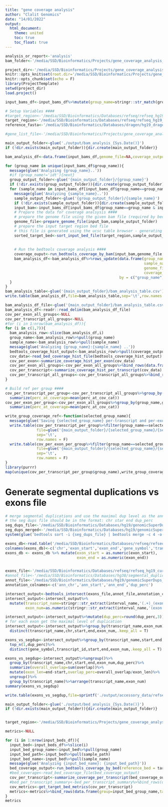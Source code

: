 ```yaml
---
title: "gene coverage analysis"
author: "Clalit Genomics"
date: "14/01/2022"
output: 
  html_document:
    theme: united
    toc: true
    toc_float: true
---
```


```r
analysis_or_report<-'analysis'
bam_folder<-'/media/SSD/Bioinformatics/Projects/gene_coverage_analysis_2022/data/bam_analysis/input/'

project_dir<-'/media/SSD/Bioinformatics/Projects/gene_coverage_analysis_2022/'
knitr::opts_knit$set(root.dir='/media/SSD/Bioinformatics/Projects/gene_coverage_analysis_2022/')
knitr::opts_chunk$set(echo = F)
library(ProjectTemplate)
setwd(project_dir)
load.project()

input_bams_df<-input_bams_df%>%mutate(group_name=stringr::str_match(group_name,'(agilent|idt|twist)')[,1])
```

```r
# Setup Variables ####
#target_region<-'/media/SSD/Bioinformatics/Databases/refseq/refseq_hg19_curated_cds_20220403.bed.gz'
target_region<-'/media/SSD/Bioinformatics/Databases/refseq/refseq_hg19_select_cds_20220307.bed.gz'
reference_fasta<-'/media/SSD/Bioinformatics/Databases/dragen/hg19_dragen.fa'

#gene_list_file<-'/media/SSD/Bioinformatics/Projects/gene_coverage_analysis_2022/data/gene_lists/mody_panel.csv'

main_output_folder<-glue('./output/bam_analysis_{Sys.Date()}')
if (!dir.exists(main_output_folder)){dir.create(main_output_folder)}

bam_analysis_df<-data.frame(input_bams_df,genome_file=NA,coverage_output=NA)

for (group_name in unique(input_bams_df$group_name)){
  message(glue('Analyzing {group_name}..'))
  #if (group_name!='idt'){next}
  group_output_folder<-glue('{main_output_folder}/{group_name}')
  if (!dir.exists(group_output_folder)){dir.create(group_output_folder)}
  for (sample_name in input_bams_df[input_bams_df$group_name==group_name,'sample_name']){
    message(glue('Analyzing {sample_name}..'))
    sample_output_folder<-glue('{group_output_folder}/{sample_name}')
    if (!dir.exists(sample_output_folder)){dir.create(sample_output_folder)}
    input_bam<-input_bams_df[input_bams_df$group_name==group_name & input_bams_df$sample_name==sample_name,'sample_path']
    # Prepare the data for coverage analsysis ####
    # prepare the genome file using the given bam file (required by bedtools)
    genome_file<-prepare_genome_file(input_bam,sample_output_folder)
    # prepare the input target region bed file
    # this file is generated using the ucsc table browser - generating a bed file with the CODING exons
    sorted_target_bed<-sort_input_bed_file(target_region,sample_output_folder,genome_file)
    
    
    # Run the bedtools coverage analysis #### 
    coverage_ouput<-run_bedtools_coverage_by_bam(input_bam,genome_file,sorted_target_bed,sample_output_folder)
    bam_analysis_df<-bam_analysis_df%>%rows_update(data.frame(group_name=group_name,
                                                              sample_name=sample_name,
                                                              genome_file=genome_file,
                                                              coverage_output=coverage_ouput),
                                                   by = c("group_name","sample_name"))
  }
}
bam_analysis_table<-glue('{main_output_folder}/bam_analysis_table.csv')
write.table(bam_analysis_df,file=bam_analysis_table,sep='\t',row.names = F)

```

```r
bam_analysis_df_file<-glue('{main_output_folder}/bam_analysis_table.csv')
bam_analysis_df<-readr::read_delim(bam_analysis_df_file)
cov_per_exon_all_groups<-NULL
cov_per_transcript_all_groups<-NULL
#for (i in 1:nrow(bam_analysis_df)){
for (i in c(1,7)){
  bam_analysis_row<-slice(bam_analysis_df,i)
  group_name<-bam_analysis_row%>%pull(group_name)
  sample_name<-bam_analysis_row%>%pull(sample_name)
  message(glue('Analyzing {group_name}:{sample_name} ..'))
  bedtools_coverage_hist_output<-bam_analysis_row%>%pull(coverage_output)
  cov_data<-read_bed_coverage_hist_file(bedtools_coverage_hist_output)
  cov_per_exon<-summarize_coverage_hist_per_exon(cov_data)
  cov_per_exon_all_groups<-cov_per_exon_all_groups%>%bind_rows(data.frame(group_name=group_name,cov_per_exon))
  cov_per_transcript<-summarize_coverage_hist_per_transcript(cov_data)
  cov_per_transcript_all_groups<-cov_per_transcript_all_groups%>%bind_rows(data.frame(group_name=group_name,cov_per_transcript))
}

# Build ref per group ####
cov_per_transcript_per_group<-cov_per_transcript_all_groups%>%group_by(group_name,gene_name,transcript_name,chr,coverage_cat)%>%
  summarize(perc_at_coverage=mean(perc_at_cov_cat))
cov_per_exon_per_group<-cov_per_exon_all_groups%>%group_by(group_name,gene_name,transcript_name,exon_num,chr,coverage_cat)%>%
  summarize(perc_at_coverage=mean(perc_at_cov_cat))

write_group_coverage_ref<-function(selected_group_name){
  message(glue('Saving {selected_group_name} per-transcript and per-exon coverage reference'))
  write.table(cov_per_transcript_per_group%>%filter(group_name==selected_group_name),
              file=glue('{main_output_folder}/{selected_group_name}/{selected_group_name}_per_transcript_coverage_reference.tsv'),
              sep='\t',
              row.names = F)
  write.table(cov_per_exon_per_group%>%filter(group_name==selected_group_name),
              file=glue('{main_output_folder}/{selected_group_name}/{selected_group_name}_per_exon_coverage_reference.tsv'),
              sep='\t',
              row.names = F)
}
library(purrr)
map(unique(cov_per_transcript_per_group$group_name),write_group_coverage_ref)

```

# Generate segmental duplications vs exons file

```r
# merge segmental duplications and use the maximal dup level as the annotation
# the seg dups file should be in the format: chr star end dup_perc
seg_dups_file<-'/media/SSD/Bioinformatics/Databases/hg19/genomicSuperDups_hg19_20220414.bed.gz'
seg_dups_merged<-'/media/SSD/Bioinformatics/Databases/hg19/genomicSuperDups_hg19_20220414_merged.bed'
system(glue('bedtools sort -i {seg_dups_file} | bedtools merge -c 4 -o max > {seg_dups_merged}'))

exons_db<-read.table('/media/SSD/Bioinformatics/Databases/refseq/refseq_hg19_curated_cds_20220403.bed.gz',header=F,sep='\t')
colnames(exons_db)<-c('chr','exon_start','exon_end','gene_symbol','transcript_id','exon_num')
exons_db <- exons_db %>% mutate(exon_start = as.numeric(exon_start),
                                exon_end = as.numeric(exon_end))


exons_file<-'/media/SSD/Bioinformatics/Databases/refseq/refseq_hg19_curated_cds_20220403.bed.gz'
#annot_file<-'/media/SSD/Bioinformatics/Databases/hg38/segmental_duplications/genomicSuperDups_hg38_20211115_merged.bed'
annot_file<-'/media/SSD/Bioinformatics/Databases/hg19/genomicSuperDups_hg19_20220414_merged.bed'
annotation_colnames<-c('ann_chr','ann_start','ann_end','dup_perc')

intersect_output<-bedtools_intersect(exons_file,annot_file,annotation_colnames,transcript_id_parsed = F)
intersect_output<-intersect_output%>%
  mutate(transcript_name=stringr::str_extract(interval_name,'(.+)_(exon|cds)')%>%stringr::str_replace('_(exon|cds)',''),
         exon_num=as.numeric(stringr::str_extract(interval_name,'(exon|cds)_\\d+')%>%stringr::str_extract('\\d+')))

intersect_output<-intersect_output%>%mutate(dup_perc=round(dup_perc,3))
# for each exon get the maximal level of duplication
intersect_output<-intersect_output%>%group_by(transcript_name,exon_num)%>%top_n(n=1,wt=dup_perc)%>%
  distinct(transcript_name,chr,start,end,exon_num,.keep_all = T)

exons_vs_segdup<-intersect_output%>%group_by(transcript_name,start,end,exon_num,overlap)%>%
  top_n(1,dup_perc)%>%
  distinct(gene_symbol,transcript_id,start,end,exon_num,.keep_all = T)

exons_vs_segdup<-intersect_output%>%ungroup()%>%
  group_by(transcript_name,chr,start,end,exon_num,dup_perc)%>%
  summarize(overall_overlap=sum(overlap))%>%
  mutate(exon_len=end-start,overlap_perc=overall_overlap/exon_len)%>%
  ungroup()%>%
  group_by(transcript_name)%>%arrange(transcript_name,exon_num)
summary(exons_vs_segdup)

write.table(exons_vs_segdup,file=sprintf('./output/accessory_data/refseq_hg19_curated_cds_vs_segdup.csv'),row.names = F,sep ='\t')
```


```r
main_output_folder<-glue('./output/bed_analysis_{Sys.Date()}')
if (!dir.exists(main_output_folder)){dir.create(main_output_folder)}


target_region<-'/media/SSD/Bioinformatics/Projects/gene_coverage_analysis_2022/data/target_regions/refseq_select_cds_20220123.bed'

metrics<-NULL

for (i in 1:nrow(input_beds_df)){
  input_bed<-input_beds_df%>%slice(i)
  input_bed_group_name<-input_bed%>%pull(group_name)
  input_bed_path<-input_bed%>%pull(sample_path)
  input_bed_name<-input_bed%>%pull(sample_name)
  message(glue('Analyzing {input_bed_name}: {input_bed_path}'))
  bed_coverage_output<-run_bedtools_coverage_by_bed(reference_bed = target_region,bed_to_test = input_bed_path,output_folder=main_output_folder,bed_name = input_bed_name)
  #bed_coverage<-read_bed_coverage_file(bed_coverage_output)
  cov_per_transcript<-summarize_coverage_per_transcript(bed_coverage_output,output_path=glue('{main_output_folder}/{input_bed_name}/{input_bed_name}_cov_per_transcript.csv'))
  #bed_per_transcript_summary<-bed_per_transcript_summary%>%bind_rows(data.frame(target=output_name,))
  cov_metrics<-get_target_bed_metrics(cov_per_transcript)
  metrics<-metrics%>%bind_rows(data.frame(group=input_bed_group_name,target_name=input_bed_name,cov_metrics))
}
metrics



```
